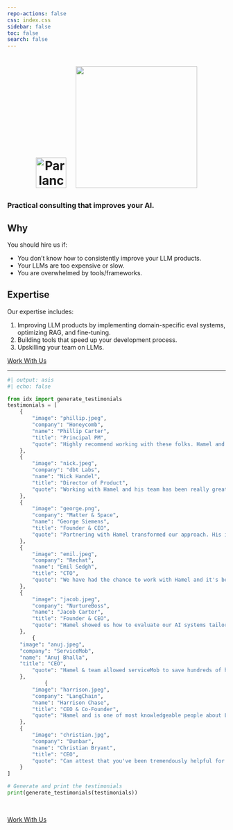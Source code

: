 ```yaml
---
repo-actions: false
css: index.css
sidebar: false
toc: false
search: false
---
```


```{=html}
<style>
    .cube {
      margin-right: 1.5vw;  /* Use viewport units for responsive margin */
    }
    /* Media query for small screens */
    @media only screen and (max-width: 600px) {
      .cube {
        width: auto;  /* Auto width to maintain aspect ratio */
        max-width: 50%;  /* Max width 100% of parent container */
        height: auto;  /* Auto height to maintain aspect ratio */
        margin-right: 0;
      }
      h1 img {
        margin-top: 10px; /* Add a top margin on small screens */
      }
    }
</style>
<center>
<h1><img src="b.png" alt="Parlance Labs" width="70" class="cube"> <img src="c.png" width="280"></img></h1>
<!-- <h4> A consultancy focused on LLMs</h4> -->
</center>
```

:::{.testimonial-section}
::: {.hero-banner}
### Practical consulting that improves your AI.
:::
:::

## Why

You should hire us if:

- You don’t know how to consistently improve your LLM products.
- Your LLMs are too expensive or slow.
- You are overwhelmed by tools/frameworks.

## Expertise

Our expertise includes:

1. Improving LLM products by implementing domain-specific eval systems, optimizing RAG, and fine-tuning.
2. Building tools that speed up your development process.
3. Upskilling your team on LLMs.

:::{.testimonial-section}
[Work With Us](./services.qmd){.btn-action-primary .btn-action .btn .btn-success .btn-lg role="button"}
:::

---

:::{.testimonial-section}
```python
#| output: asis
#| echo: false

from idx import generate_testimonials
testimonials = [
    {
        "image": "phillip.jpeg",
        "company": "Honeycomb",
        "name": "Phillip Carter",
        "title": "Principal PM",
        "quote": "Highly recommend working with these folks. Hamel and Jeremy in particular were crucial to Honeycomb's AI successes, especially in the early days."
    },
    {
        "image": "nick.jpeg",
        "company": "dbt Labs",
        "name": "Nick Handel",
        "title": "Director of Product",
        "quote": "Working with Hamel and his team has been really great. Anyone who joined the Mastering LLMs conf knows this group is super sharp and focused on results. Working with Hamel is no different. He helps us with everything from setting product vision to prioritizing tools and methods."
    },
    {
        "image": "george.png",
        "company": "Matter & Space",
        "name": "George Siemens",
        "title": "Founder & CEO",
        "quote": "Partnering with Hamel transformed our approach. His insights and practical guidance simplified our LLM deployment and created a clear pathway for continuous testing, evaluation, and improvement. Hamel’s work fundamentally shaped our thinking and delivered real, impactful results."
    },
    {
        "image": "emil.jpeg",
        "company": "Rechat",
        "name": "Emil Sedgh",
        "title": "CTO",
        "quote": "We have had the chance to work with Hamel and it's been a very successful partnership for us.  He has a massive technical knowledge and is also high-level executive that can help you on all different levels. Couldn't have asked for a better partner."
    },
    {
        "image": "jacob.jpeg",
        "company": "NurtureBoss",
        "name": "Jacob Carter",
        "title": "Founder & CEO",
        "quote": "Hamel showed us how to evaluate our AI systems tailored to our use case. We gained insights that dramatically improved performance, reducing error rates by over 60% in critical areas like date handling. These methods have become fundamental to how we build and improve our AI products, creating a continuous cycle of improvement."
    },
        {
    "image": "anuj.jpeg",
    "company": "ServiceMob",
    "name": "Anuj Bhalla",
    "title": "CEO",
        "quote": "Hamel & team allowed serviceMob to save hundreds of hours of engineering time by showing us the best tools, techniques, and processes. We shipped industry-leading AI in few weeks instead of months, and kept shipping thereafter thanks to how his team up-skilled our company."
    },
            {
        "image": "harrison.jpeg",
        "company": "LangChain",
        "name": "Harrison Chase",
        "title": "CEO & Co-Founder",
        "quote": "Hamel and is one of most knowledgeable people about LLM evals. I've witnessed him improve AI products first-hand by guiding his clients carefully through the process. We've even made many improvements to LangSmith because of his work"
    },
    {
        "image": "christian.jpg",
        "company": "Dunbar",
        "name": "Christian Bryant",
        "title": "CEO",
        "quote": "Can attest that you've been tremendously helpful for the team at Dunbar, the value has gone beyond acceleration of our product too - best way I describe it is full-stack AI-business guidance in a box."
    }
]

# Generate and print the testimonials
print(generate_testimonials(testimonials))
```

<br>

[Work With Us](./services.qmd){.btn-action-primary .btn-action .btn .btn-success .btn-lg role="button"}

:::